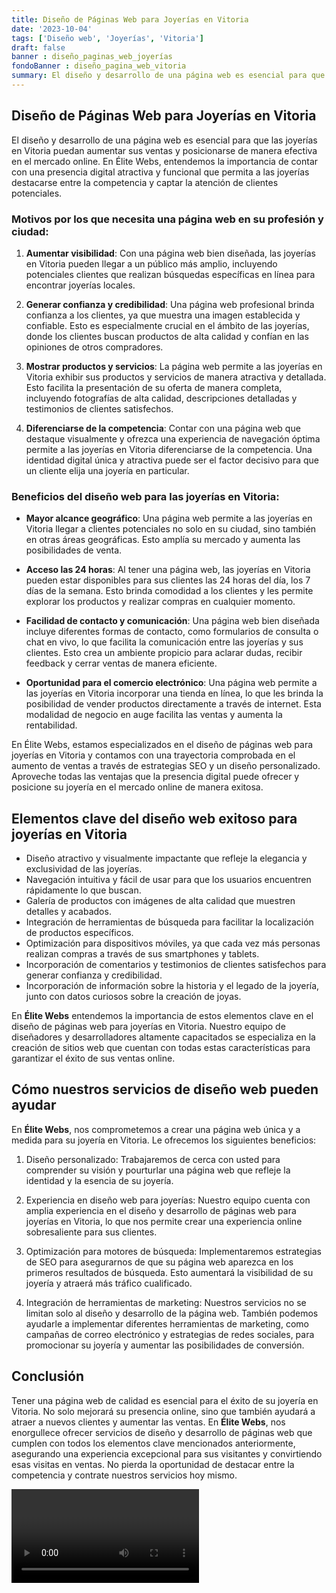 ```yaml
---
title: Diseño de Páginas Web para Joyerías en Vitoria
date: '2023-10-04'
tags: ['Diseño web', 'Joyerías', 'Vitoria']
draft: false
banner : diseño_paginas_web_joyerías
fondoBanner : diseño_pagina_web_vitoria
summary: El diseño y desarrollo de una página web es esencial para que las joyerías en Vitoria puedan aumentar sus ventas y posicionarse de manera efectiva en el mercado online. En Élite Webs, entendemos la importancia de contar con una presencia digital atractiva y funcional que permita a las joyerías destacarse entre la competencia y captar la atención de clientes potenciales.
---
```


## Diseño de Páginas Web para Joyerías en Vitoria

El diseño y desarrollo de una página web es esencial para que las joyerías en Vitoria puedan aumentar sus ventas y posicionarse de manera efectiva en el mercado online. En Élite Webs, entendemos la importancia de contar con una presencia digital atractiva y funcional que permita a las joyerías destacarse entre la competencia y captar la atención de clientes potenciales.

### Motivos por los que necesita una página web en su profesión y ciudad:

1. **Aumentar visibilidad**: Con una página web bien diseñada, las joyerías en Vitoria pueden llegar a un público más amplio, incluyendo potenciales clientes que realizan búsquedas específicas en línea para encontrar joyerías locales.

2. **Generar confianza y credibilidad**: Una página web profesional brinda confianza a los clientes, ya que muestra una imagen establecida y confiable. Esto es especialmente crucial en el ámbito de las joyerías, donde los clientes buscan productos de alta calidad y confían en las opiniones de otros compradores.

3. **Mostrar productos y servicios**: La página web permite a las joyerías en Vitoria exhibir sus productos y servicios de manera atractiva y detallada. Esto facilita la presentación de su oferta de manera completa, incluyendo fotografías de alta calidad, descripciones detalladas y testimonios de clientes satisfechos.

4. **Diferenciarse de la competencia**: Contar con una página web que destaque visualmente y ofrezca una experiencia de navegación óptima permite a las joyerías en Vitoria diferenciarse de la competencia. Una identidad digital única y atractiva puede ser el factor decisivo para que un cliente elija una joyería en particular.

### Beneficios del diseño web para las joyerías en Vitoria:

- **Mayor alcance geográfico**: Una página web permite a las joyerías en Vitoria llegar a clientes potenciales no solo en su ciudad, sino también en otras áreas geográficas. Esto amplía su mercado y aumenta las posibilidades de venta.

- **Acceso las 24 horas**: Al tener una página web, las joyerías en Vitoria pueden estar disponibles para sus clientes las 24 horas del día, los 7 días de la semana. Esto brinda comodidad a los clientes y les permite explorar los productos y realizar compras en cualquier momento.

- **Facilidad de contacto y comunicación**: Una página web bien diseñada incluye diferentes formas de contacto, como formularios de consulta o chat en vivo, lo que facilita la comunicación entre las joyerías y sus clientes. Esto crea un ambiente propicio para aclarar dudas, recibir feedback y cerrar ventas de manera eficiente.

- **Oportunidad para el comercio electrónico**: Una página web permite a las joyerías en Vitoria incorporar una tienda en línea, lo que les brinda la posibilidad de vender productos directamente a través de internet. Esta modalidad de negocio en auge facilita las ventas y aumenta la rentabilidad.

En Élite Webs, estamos especializados en el diseño de páginas web para joyerías en Vitoria y contamos con una trayectoria comprobada en el aumento de ventas a través de estrategias SEO y un diseño personalizado. Aproveche todas las ventajas que la presencia digital puede ofrecer y posicione su joyería en el mercado online de manera exitosa.

<GifSeo />

<Cta />

## Elementos clave del diseño web exitoso para joyerías en Vitoria

- Diseño atractivo y visualmente impactante que refleje la elegancia y exclusividad de las joyerías.
- Navegación intuitiva y fácil de usar para que los usuarios encuentren rápidamente lo que buscan.
- Galería de productos con imágenes de alta calidad que muestren detalles y acabados.
- Integración de herramientas de búsqueda para facilitar la localización de productos específicos.
- Optimización para dispositivos móviles, ya que cada vez más personas realizan compras a través de sus smartphones y tablets.
- Incorporación de comentarios y testimonios de clientes satisfechos para generar confianza y credibilidad.
- Incorporación de información sobre la historia y el legado de la joyería, junto con datos curiosos sobre la creación de joyas.

En **Élite Webs** entendemos la importancia de estos elementos clave en el diseño de páginas web para joyerías en Vitoria. Nuestro equipo de diseñadores y desarrolladores altamente capacitados se especializa en la creación de sitios web que cuentan con todas estas características para garantizar el éxito de sus ventas online.

## Cómo nuestros servicios de diseño web pueden ayudar

En **Élite Webs**, nos comprometemos a crear una página web única y a medida para su joyería en Vitoria. Le ofrecemos los siguientes beneficios:

1. Diseño personalizado: Trabajaremos de cerca con usted para comprender su visión y pourturlar una página web que refleje la identidad y la esencia de su joyería.

2. Experiencia en diseño web para joyerías: Nuestro equipo cuenta con amplia experiencia en el diseño y desarrollo de páginas web para joyerías en Vitoria, lo que nos permite crear una experiencia online sobresaliente para sus clientes.

3. Optimización para motores de búsqueda: Implementaremos estrategias de SEO para asegurarnos de que su página web aparezca en los primeros resultados de búsqueda. Esto aumentará la visibilidad de su joyería y atraerá más tráfico cualificado.

4. Integración de herramientas de marketing: Nuestros servicios no se limitan solo al diseño y desarrollo de la página web. También podemos ayudarle a implementar diferentes herramientas de marketing, como campañas de correo electrónico y estrategias de redes sociales, para promocionar su joyería y aumentar las posibilidades de conversión.

## Conclusión

Tener una página web de calidad es esencial para el éxito de su joyería en Vitoria. No solo mejorará su presencia online, sino que también ayudará a atraer a nuevos clientes y aumentar las ventas. En **Élite Webs**, nos enorgullece ofrecer servicios de diseño y desarrollo de páginas web que cumplen con todos los elementos clave mencionados anteriormente, asegurando una experiencia excepcional para sus visitantes y convirtiendo esas visitas en ventas. No pierda la oportunidad de destacar entre la competencia y contrate nuestros servicios hoy mismo.

<Video />

<CtaBot job='Joyerías' city='Vitoria'/>

<Gmaps query='Vitoria+españa+maps' />